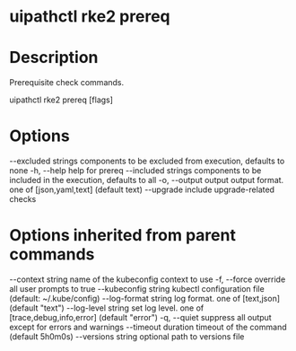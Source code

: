 ﻿# uipathctl rke2 prereq

# Description

Prerequisite check commands.

uipathctl rke2 prereq [flags]

# Options

--excluded strings   components to be excluded from execution, defaults to none
  -h, --help               help for prereq
      --included strings   components to be included in the execution, defaults to all
  -o, --output output      output format. one of [json,yaml,text] (default text)
      --upgrade            include upgrade-related checks

# Options inherited from parent commands

--context string      name of the kubeconfig context to use
  -f, --force               override all user prompts to true
      --kubeconfig string   kubectl configuration file (default: ~/.kube/config)
      --log-format string   log format. one of [text,json] (default "text")
      --log-level string    set log level. one of [trace,debug,info,error] (default "error")
  -q, --quiet               suppress all output except for errors and warnings
      --timeout duration    timeout of the command (default 5h0m0s)
      --versions string     optional path to versions file
